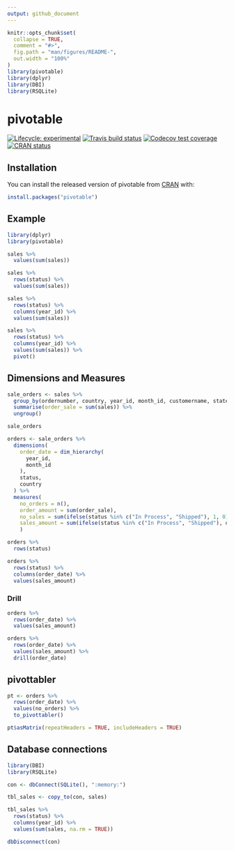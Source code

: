```yaml
---
output: github_document
---
```


<!-- README.md is generated from README.Rmd. Please edit that file -->

```r
knitr::opts_chunk$set(
  collapse = TRUE,
  comment = "#>",
  fig.path = "man/figures/README-",
  out.width = "100%"
)
library(pivotable)
library(dplyr)
library(DBI)
library(RSQLite)
```

# pivotable

<!-- badges: start -->
[![Lifecycle: experimental](https://img.shields.io/badge/lifecycle-experimental-orange.svg)](https://www.tidyverse.org/lifecycle/#experimental)
[![Travis build status](https://travis-ci.org/edgararuiz/pivotable.svg?branch=master)](https://travis-ci.org/edgararuiz/pivotable)
[![Codecov test coverage](https://codecov.io/gh/edgararuiz/pivotable/branch/master/graph/badge.svg)](https://codecov.io/gh/edgararuiz/pivotable?branch=master)
[![CRAN status](https://www.r-pkg.org/badges/version/pivotable)](https://CRAN.R-project.org/package=pivotable)
<!-- badges: end -->

## Installation

You can install the released version of pivotable from [CRAN](https://CRAN.R-project.org) with:

``` r
install.packages("pivotable")
```

## Example

```r
library(dplyr)
library(pivotable)

sales %>%
  values(sum(sales))
```


```r
sales %>%
  rows(status) %>%
  values(sum(sales)) 
```


```r
sales %>%
  rows(status) %>%
  columns(year_id) %>%
  values(sum(sales))
```


```r
sales %>%
  rows(status) %>%
  columns(year_id) %>%
  values(sum(sales)) %>%
  pivot()
```


## Dimensions and Measures

```r
sale_orders <- sales %>%
  group_by(ordernumber, country, year_id, month_id, customername, state, status) %>% 
  summarise(order_sale = sum(sales)) %>%
  ungroup()

sale_orders
```

```r
orders <- sale_orders %>%
  dimensions(
    order_date = dim_hierarchy(
      year_id,
      month_id      
    ),
    status, 
    country
  ) %>%
  measures(
    no_orders = n(), 
    order_amount = sum(order_sale),
    no_sales = sum(ifelse(status %in% c("In Process", "Shipped"), 1, 0)),
    sales_amount = sum(ifelse(status %in% c("In Process", "Shipped"), order_sale, 0))
    )
```

```r
orders %>%
  rows(status)
```

```r
orders %>%
  rows(status) %>%
  columns(order_date) %>%
  values(sales_amount)
```


### Drill

```r
orders %>%
  rows(order_date) %>%
  values(sales_amount) 
```


```r
orders %>%
  rows(order_date) %>%
  values(sales_amount) %>%
  drill(order_date)
```

## pivottabler


```r
pt <- orders %>%
  rows(order_date) %>%
  values(no_orders) %>%
  to_pivottabler()

pt$asMatrix(repeatHeaders = TRUE, includeHeaders = TRUE)
```


## Database connections

```r
library(DBI)
library(RSQLite)

con <- dbConnect(SQLite(), ":memory:")

tbl_sales <- copy_to(con, sales)

tbl_sales %>%
  rows(status) %>%
  columns(year_id) %>%
  values(sum(sales, na.rm = TRUE))
```


```r
dbDisconnect(con)
```



